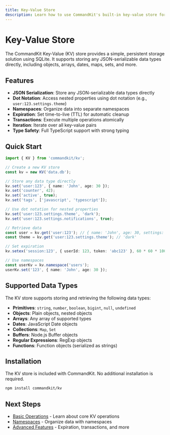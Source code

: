 ```yaml
---
title: Key-Value Store
description: Learn how to use CommandKit's built-in key-value store for persistent data storage.
---
```


# Key-Value Store

The CommandKit Key-Value (KV) store provides a simple, persistent storage solution using SQLite. It supports storing any JSON-serializable data types directly, including objects, arrays, dates, maps, sets, and more.

## Features

- **JSON Serialization**: Store any JSON-serializable data types directly
- **Dot Notation**: Access nested properties using dot notation (e.g., `user:123.settings.theme`)
- **Namespaces**: Organize data into separate namespaces
- **Expiration**: Set time-to-live (TTL) for automatic cleanup
- **Transactions**: Execute multiple operations atomically
- **Iteration**: Iterate over all key-value pairs
- **Type Safety**: Full TypeScript support with strong typing

## Quick Start

```typescript
import { KV } from 'commandkit/kv';

// Create a new KV store
const kv = new KV('data.db');

// Store any data type directly
kv.set('user:123', { name: 'John', age: 30 });
kv.set('counter', 42);
kv.set('active', true);
kv.set('tags', ['javascript', 'typescript']);

// Use dot notation for nested properties
kv.set('user:123.settings.theme', 'dark');
kv.set('user:123.settings.notifications', true);

// Retrieve data
const user = kv.get('user:123'); // { name: 'John', age: 30, settings: { theme: 'dark', notifications: true } }
const theme = kv.get('user:123.settings.theme'); // 'dark'

// Set expiration
kv.setex('session:123', { userId: 123, token: 'abc123' }, 60 * 60 * 1000); // 1 hour

// Use namespaces
const userKv = kv.namespace('users');
userKv.set('123', { name: 'John', age: 30 });
```

## Supported Data Types

The KV store supports storing and retrieving the following data types:

- **Primitives**: `string`, `number`, `boolean`, `bigint`, `null`, `undefined`
- **Objects**: Plain objects, nested objects
- **Arrays**: Any array of supported types
- **Dates**: JavaScript Date objects
- **Collections**: `Map`, `Set`
- **Buffers**: Node.js Buffer objects
- **Regular Expressions**: RegExp objects
- **Functions**: Function objects (serialized as strings)

## Installation

The KV store is included with CommandKit. No additional installation is required.

```bash
npm install commandkit/kv
```

## Next Steps

- [Basic Operations](./02-basic-operations.mdx) - Learn about core KV operations
- [Namespaces](./03-namespaces.mdx) - Organize data with namespaces
- [Advanced Features](./04-advanced-features.mdx) - Expiration, transactions, and more

